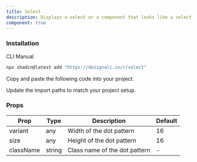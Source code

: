 ```yaml
---
title: Select
description: Displays a select or a component that looks like a select.
component: true
---
```


<div className="grid gap-3 lg:grid-cols-2 xl:grid-cols-3">
  <ComponentPreview name="select-01" />
  <ComponentPreview name="select-02" />
  <ComponentPreview name="select-03" />
  <ComponentPreview name="select-04" />
  <ComponentPreview name="select-05" />
  <ComponentPreview name="select-06" />
  <ComponentPreview name="select-07" />
  <ComponentPreview name="select-08" />
  <ComponentPreview name="select-09" />
  <ComponentPreview name="select-10" />
  <ComponentPreview name="select-11" />
  <ComponentPreview name="select-12" />
  <ComponentPreview name="select-13" />
  <ComponentPreview name="select-14" />
  <ComponentPreview name="select-15" />
  <ComponentPreview name="select-16" />
  <ComponentPreview name="select-17" />
  <ComponentPreview name="select-18" />
  <ComponentPreview name="select-19" />
  <ComponentPreview name="select-20" />
  <ComponentPreview name="select-21" />
  <ComponentPreview name="select-22" />
  <ComponentPreview name="select-23" />
  <ComponentPreview name="select-24" />
  <ComponentPreview name="select-25" />
  <ComponentPreview name="select-26" />
  <ComponentPreview name="select-27" />
  <ComponentPreview name="select-28" />
  <ComponentPreview name="select-29" />
  <ComponentPreview name="select-30" />
  <ComponentPreview name="select-31" />
  <ComponentPreview name="select-32" />
  <ComponentPreview name="select-33" />
  <ComponentPreview name="select-34" />
  <ComponentPreview name="select-35" />
  <ComponentPreview name="select-36" />
  <ComponentPreview name="select-37" />
  <ComponentPreview name="select-38" />
  <ComponentPreview name="select-39" />
  <ComponentPreview name="select-40" />
  <ComponentPreview name="select-41" />
  <ComponentPreview name="select-42" />
  <ComponentPreview name="select-43" />
  <ComponentPreview name="select-44" />
  <ComponentPreview name="select-45" />
  <ComponentPreview name="select-46" />
  <ComponentPreview name="select-47" />
  <ComponentPreview name="select-48" />
  <ComponentPreview name="select-49" />
  <ComponentPreview name="select-50" />
  <ComponentPreview name="select-51" />
  <ComponentPreview name="select-52" />
  <ComponentPreview name="select-53" />
  <ComponentPreview name="select-54" />
</div>

### Installation

<Tabs defaultValue="cli">

<TabsList>
  <TabsTrigger value="cli">CLI</TabsTrigger>
  <TabsTrigger value="manual">Manual</TabsTrigger>
</TabsList>
<TabsContent value="cli">

```bash
npx shadcn@latest add "https://designali.in/r/select"
```

</TabsContent>

<TabsContent classname="flex w-full"  value="manual">

<Steps>

<Step>Copy and paste the following code into your project.</Step>

<ComponentSource name="select" />

<Step>Update the import paths to match your project setup.</Step>

</Steps>

</TabsContent>

</Tabs>

### Props

| Prop      | Type   | Description                   | Default |
| --------- | ------ | ----------------------------- | ------- |
| variant   | any    | Width of the dot pattern      | 16      |
| size      | any    | Height of the dot pattern     | 16      |
| className | string | Class name of the dot pattern | -       |
